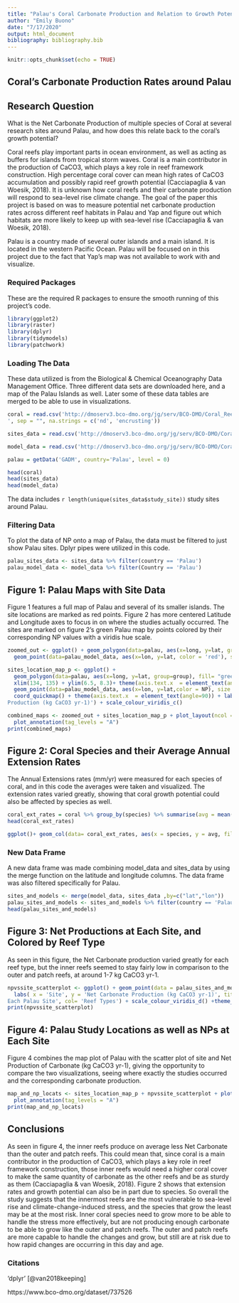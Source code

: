 ```yaml
---
title: "Palau's Coral Carbonate Production and Relation to Growth Potential"
author: "Emily Buono"
date: "7/17/2020"
output: html_document
bibliography: bibliography.bib
---
```


```r
knitr::opts_chunk$set(echo = TRUE)
```

## Coral's Carbonate Production Rates around Palau 


## Research Question
What is the Net Carbonate Production of multiple species of Coral at several research sites around Palau, and how does this relate back to the coral's growth potential?

Coral reefs play important parts in ocean environment, as well as acting as buffers for islands from tropical storm waves. Coral is a main contributor in the production of CaCO3, which plays a key role in reef framework construction. High percentage coral cover can mean high rates of CaCO3 accumulation and possibly rapid reef growth potential (Cacciapaglia & van Woesik, 2018). It is unknown how coral reefs and their carbonate production will respond to sea-level rise climate change. The goal of the paper this project is based on was to measure potential net carbonate production rates across different reef habitats in Palau and Yap and figure out which habitats are more likely to keep up with sea-level rise (Cacciapaglia & van Woesik, 2018). 

Palau is a country made of several outer islands and a main island. It is located in the western Pacific Ocean. Palau will be focused on in this project due to the fact that Yap's map was not available to work with and visualize.


### Required Packages

These are the required R packages to ensure the smooth running of this project's code.

```r
library(ggplot2)
library(raster)
library(dplyr)
library(tidymodels)
library(patchwork)
```


### Loading The Data 

These data utilized is from the Biological & Chemical Oceanography Data Management Office. Three different data sets are downloaded here, and a map of the Palau Islands as well. Later some of these data tables are merged to be able to use in visualizations. 

```r

coral = read.csv('http://dmoserv3.bco-dmo.org/jg/serv/BCO-DMO/Coral_Reef_Adjustment/extension_rates.flat0?
', sep = "", na.strings = c('nd', 'encrusting'))

sites_data = read.csv('http://dmoserv3.bco-dmo.org/jg/serv/BCO-DMO/Coral_Reef_Adjustment/site_list.flat0?', sep = "", na.strings = c('nd'))

model_data = read.csv('http://dmoserv3.bco-dmo.org/jg/serv/BCO-DMO/Coral_Reef_Adjustment/model_output.flat0?',sep = "", na.strings = c('nd'))

palau = getData('GADM', country='Palau', level = 0)

head(coral)
head(sites_data)
head(model_data)
```

The data includes `r length(unique(sites_data$study_site))` study sites around Palau. 

### Filtering Data 

To plot the data of NP onto a map of Palau, the data must be filtered to just show Palau sites. Dplyr pipes were utilized in this code.

```r
palau_sites_data <- sites_data %>% filter(country == 'Palau')
palau_model_data <- model_data %>% filter(Country == 'Palau')
```

## Figure 1: Palau Maps with Site Data

Figure 1 features a full map of Palau and several of its smaller islands. The site locations are marked as red points. Figure 2 has more centered Latitude and Longitude axes to focus in on where the studies actually occurred. The sites are marked on figure 2's green Palau map by points colored by their corresponding NP values with a viridis hue scale.

```r
zoomed_out <- ggplot() + geom_polygon(data=palau, aes(x=long, y=lat, group=group), fill= "white" , color= "black") + 
  geom_point(data=palau_model_data, aes(x=lon, y=lat, color = 'red'), size = 0.5) + coord_quickmap() + geom_rect(data=palau_model_data, aes( xmax = 135, xmin = 134, ymin =6.5, ymax = 8.5,  alpha = 0.5), fill = NA ,color = 'blue' ) + labs( y = 'Latitude' , x = 'Longitude',  title = 'Palau Island Study Sites') + theme(axis.text.x  = element_text(angle=90), legend.position = 'none')

sites_location_map_p <- ggplot() + 
  geom_polygon(data=palau, aes(x=long, y=lat, group=group), fill= "green" , color= "black") + 
  xlim(134, 135) + ylim(6.5, 8.3)+ theme(axis.text.x  = element_text(angle=90)) + 
  geom_point(data=palau_model_data, aes(x=lon, y=lat,color = NP), size = 0.5) + 
  coord_quickmap() + theme(axis.text.x  = element_text(angle=90)) + labs( x= 'Longitude', y = 'Latitude', title = 'Palau Island Study Locations', col = 'Net Carbonate 
Production (kg CaCO3 yr-1)') + scale_colour_viridis_c()

combined_maps <- zoomed_out + sites_location_map_p + plot_layout(ncol =2) +
  plot_annotation(tag_levels = "A") 
print(combined_maps)

```

## Figure 2: Coral Species and their Average Annual Extension Rates

The Annual Extensions rates (mm/yr) were measured for each species of coral, and in this code the averages were taken and visualized. The extension rates varied greatly, showing that coral growth potential could also be affected by species as well.

```r
coral_ext_rates = coral %>% group_by(species) %>% summarise(avg = mean(Annual_Extension)) %>% na.omit()
head(coral_ext_rates)

ggplot()+ geom_col(data= coral_ext_rates, aes(x = species, y = avg, fill = 'blue')) + labs(x = 'Species of Coral', y = ' Annual Extension rates (mm/yr)', title = '                    Average Annual Extension Rates of Coral Species') +theme_test()+ theme(axis.text.x  = element_text(angle=90),legend.position = 'none') + scale_fill_viridis_d()
```

### New Data Frame

A new data frame was made combining model_data and sites_data by using the merge function on the latitude and longitude columns. The data frame was also filtered specifically for Palau.

```r
sites_and_models <- merge(model_data, sites_data ,by=c("lat","lon"))
palau_sites_and_models <- sites_and_models %>% filter(country == 'Palau', Country == 'Palau')
head(palau_sites_and_models)
```

## Figure 3: Net Productions at Each Site, and Colored by Reef Type

As seen in this figure, the Net Carbonate production varied greatly for each reef type, but the inner reefs seemed to stay fairly low in comparison to the outer and patch reefs, at around 1-7 kg CaCO3 yr-1.

```r
npvssite_scatterplot <- ggplot() + geom_point(data = palau_sites_and_models, aes( x= site, y = NP, color = locat )) +
  labs( x = 'Site', y = 'Net Carbonate Production (kg CaCO3 yr-1)', title = 'Net Carbonate Production at 
Each Palau Site', col= 'Reef Types') + scale_colour_viridis_d() +theme_test()
print(npvssite_scatterplot)
```

## Figure 4: Palau Study Locations as well as NPs at Each Site

Figure 4 combines the map plot of Palau with the  scatter plot of site and Net Production of Carbonate (kg CaCO3 yr-1), giving the opportunity to compare the two visualizations, seeing where exactly the studies occurred and the corresponding carbonate production.


```r
map_and_np_locats <- sites_location_map_p + npvssite_scatterplot + plot_layout(ncol =2) +
  plot_annotation(tag_levels = "A") 
print(map_and_np_locats)

```


## Conclusions

As seen in figure 4, the inner reefs produce on average less Net Carbonate than the outer and patch reefs. This could mean that, since coral is a main contributor in the production of CaCO3, which plays a key role in reef framework construction, those inner reefs would need a higher coral cover to make the same quantity of carbonate as the other reefs and be as sturdy as them (Cacciapaglia & van Woesik, 2018). Figure 2 shows that extension rates and growth potential can also be in part due to species. So overall the study suggests that the innermost reefs are the most vulnerable to sea-level rise and climate-change-induced stress, and the species that grow the least may be at the most risk. Inner coral species need to grow more to be able to handle the stress more effectively, but are not producing enough carbonate to be able to grow like the outer and patch reefs. The outer and patch reefs are more capable to handle the changes and grow, but still are at risk due to how rapid changes are occurring in this day and age. 

### Citations

'dplyr'  [@van2018keeping]

https://www.bco-dmo.org/dataset/737526


